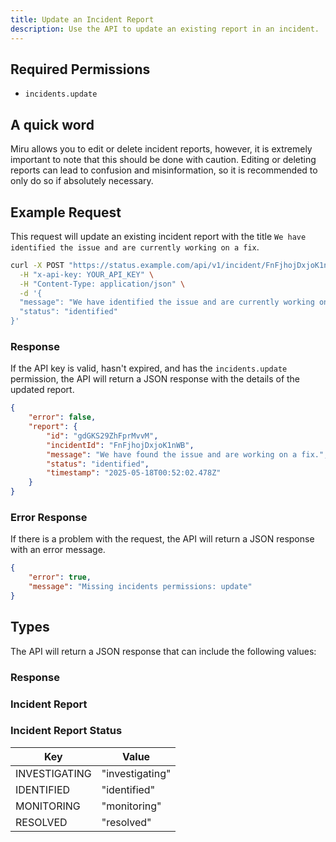 ```yaml
---
title: Update an Incident Report
description: Use the API to update an existing report in an incident.
---
```


## Required Permissions

-   `incidents.update`

## A quick word

Miru allows you to edit or delete incident reports, however, it is extremely important to note that this should be done with caution. Editing or deleting reports can lead to confusion and misinformation, so it is recommended to only do so if absolutely necessary.

## Example Request

This request will update an existing incident report with the title `We have identified the issue and are currently working on a fix`.

```bash
curl -X POST "https://status.example.com/api/v1/incident/FnFjhojDxjoK1nWB/report/gdGKS29ZhFprMvvM" \
  -H "x-api-key: YOUR_API_KEY" \
  -H "Content-Type: application/json" \
  -d '{
  "message": "We have identified the issue and are currently working on a fix.",
  "status": "identified"
}'
```

### Response

If the API key is valid, hasn't expired, and has the `incidents.update` permission, the API will return a JSON response with the details of the updated report.

```json
{
	"error": false,
	"report": {
		"id": "gdGKS29ZhFprMvvM",
		"incidentId": "FnFjhojDxjoK1nWB",
		"message": "We have found the issue and are working on a fix.",
		"status": "identified",
		"timestamp": "2025-05-18T00:52:02.478Z"
	}
}
```

### Error Response

If there is a problem with the request, the API will return a JSON response with an error message.

```json
{
	"error": true,
	"message": "Missing incidents permissions: update"
}
```

## Types

The API will return a JSON response that can include the following values:

### Response

<AutoTypeTable path="./types/incident.ts" name="RouteWithIncidentReport" />

### Incident Report

<AutoTypeTable path="./types/incident.ts" name="IncidentReport" />

### Incident Report Status

| Key           | Value           |
| ------------- | --------------- |
| INVESTIGATING | "investigating" |
| IDENTIFIED    | "identified"    |
| MONITORING    | "monitoring"    |
| RESOLVED      | "resolved"      |
